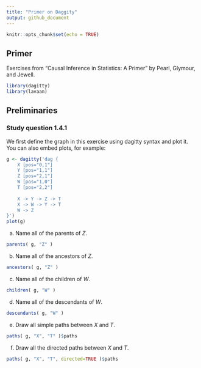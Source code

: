 ```yaml
---
title: "Primer on Daggity"
output: github_document
---
```


```r
knitr::opts_chunk$set(echo = TRUE)
```

## Primer

Exercises from “Causal Inference in Statistics: A Primer” by Pearl, Glymour, and Jewell.

```r
library(dagitty)
library(lavaan)
```

## Preliminaries
### Study question 1.4.1

We first define the graph in this exercise using dagitty syntax and plot it.
You can also embed plots, for example:

```r
g <- dagitty('dag {
    X [pos="0,1"]
    Y [pos="1,1"]
    Z [pos="2,1"]
    W [pos="1,0"]
    T [pos="2,2"]
    
    X -> Y -> Z -> T
    X -> W -> Y -> T
    W -> Z
}')
plot(g)
```

a. Name all of the parents of $Z$.
```r
parents( g, "Z" )
```

b. Name all of the ancestors of $Z$.
```r
ancestors( g, "Z" )
```

c. Name all of the children of $W$.
```r
children( g, "W" )
```

d. Name all of the descendants of $W$.
```r
descendants( g, "W" )
```


e. Draw all simple paths between $X$ and $T$.
```r
paths( g, "X", "T" )$paths
```

f. Draw all the directed paths between $X$ and $T$.
```r
paths( g, "X", "T", directed=TRUE )$paths
```